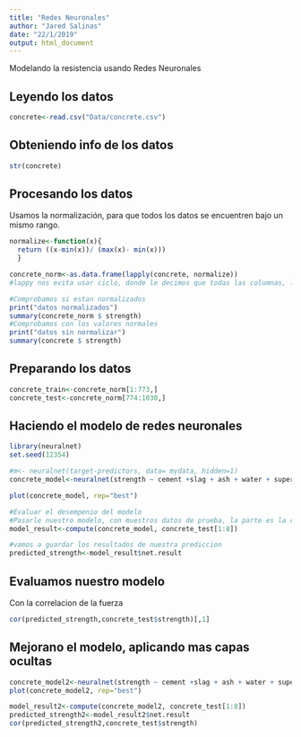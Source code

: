 ```yaml
---
title: "Redes Neuronales"
author: "Jared Salinas"
date: "22/1/2019"
output: html_document
---
```


Modelando la resistencia usando Redes Neuronales

## Leyendo los datos
```r
concrete<-read.csv("Data/concrete.csv")
```

## Obteniendo info de los datos
```r
str(concrete)
```

## Procesando los datos

Usamos la normalización, para que todos los datos se encuentren bajo un mismo rango.
```r
normalize<-function(x){
  return ((x-min(x))/ (max(x)- min(x)))
  }

concrete_norm<-as.data.frame(lapply(concrete, normalize))
#lappy nos evita usar ciclo, donde le decimos que todas las columnas, le aplica la funci??n normalize

#Comprobamos si estan normalizados
print("datos normalizados")
summary(concrete_norm $ strength)
#Comprobamos con los valores normales
print("datos sin normalizar")
summary(concrete $ strength)
```
## Preparando los datos

```r
concrete_train<-concrete_norm[1:773,]
concrete_test<-concrete_norm[774:1030,]
```

## Haciendo el modelo de redes neuronales
```r
library(neuralnet)
set.seed(12354)

#m<- neuralnet(target-predictors, data= mydata, hidden=1)
concrete_model<-neuralnet(strength ~ cement +slag + ash + water + superplastic + coarseagg + fineagg +age, data=concrete_train)

plot(concrete_model, rep="best")

#Evaluar el desempenio del modelo
#Pasarle nuestro modelo, con muestros datos de prueba, la parte es la comlumna, no se pasa la columna 9
model_result<-compute(concrete_model, concrete_test[1:8])

#vamos a guardar los resultados de nuestra prediccion
predicted_strength<-model_result$net.result
```

## Evaluamos nuestro modelo
Con la correlacion de la fuerza 
```r
cor(predicted_strength,concrete_test$strength)[,1]
```

## Mejorano el modelo, aplicando mas capas ocultas

```r
concrete_model2<-neuralnet(strength ~ cement +slag + ash + water + superplastic + coarseagg + fineagg +age, data=concrete_train,hidden=5)
plot(concrete_model2, rep="best")

model_result2<-compute(concrete_model2, concrete_test[1:8])
predicted_strength2<-model_result2$net.result
cor(predicted_strength2,concrete_test$strength)
```


